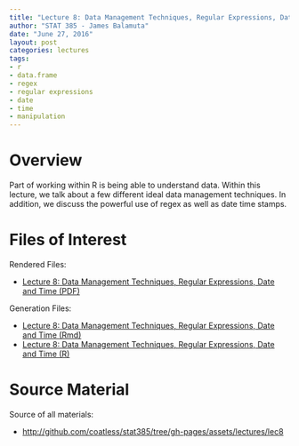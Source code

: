 ```yaml
---
title: "Lecture 8: Data Management Techniques, Regular Expressions, Date and Time"
author: "STAT 385 - James Balamuta"
date: "June 27, 2016"
layout: post
categories: lectures
tags: 
- r
- data.frame
- regex
- regular expressions
- date
- time
- manipulation
---
```


# Overview

Part of working within R is being able to understand data. Within this lecture,
we talk about a few different ideal data management techniques. In addition,
we discuss the powerful use of regex as well as date time stamps.

# Files of Interest 

Rendered Files:

* [Lecture 8: Data Management Techniques, Regular Expressions, Date and Time (PDF)](/assets/lectures/lec8/lec8_data_management_techniques_regular_expressions_dates_and_times.pdf)

Generation Files:

* [Lecture 8: Data Management Techniques, Regular Expressions, Date and Time (Rmd)](/assets/lectures/lec8/lec8_data_management_techniques_regular_expressions_dates_and_times.Rmd)
* [Lecture 8: Data Management Techniques, Regular Expressions, Date and Time (R)](/assets/lectures/lec8/lec8_data_management_techniques_regular_expressions_dates_and_times.R)


# Source Material

Source of all materials: 

* <http://github.com/coatless/stat385/tree/gh-pages/assets/lectures/lec8>
